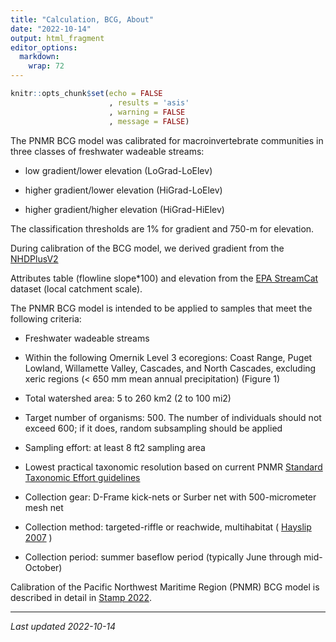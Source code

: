 ```yaml
---
title: "Calculation, BCG, About"
date: "2022-10-14"
output: html_fragment
editor_options: 
  markdown: 
    wrap: 72
---
```


```r
knitr::opts_chunk$set(echo = FALSE
                      , results = 'asis'
                      , warning = FALSE
                      , message = FALSE)
```

The PNMR BCG model was calibrated for macroinvertebrate communities in three classes of freshwater wadeable streams: 

*	low gradient/lower elevation (LoGrad-LoElev)

*	higher gradient/lower elevation (HiGrad-LoElev)

*	higher gradient/higher elevation (HiGrad-HiElev)

The classification thresholds are 1% for gradient and 750-m for elevation.

During calibration of the BCG model, we derived gradient from the 
<a href="https://www.epa.gov/waterdata/get-nhdplus-national-hydrography-dataset-plus-data" target="_blank">NHDPlusV2</a>

Attributes table (flowline slope*100) and elevation from the 
<a href="https://www.epa.gov/national-aquatic-resource-surveys/streamcat-dataset" target="_blank">EPA StreamCat</a> 
 dataset (local catchment scale).
 
The PNMR BCG model is intended to be applied to samples that meet the following criteria:

*	Freshwater wadeable streams

*	Within the following Omernik Level 3 ecoregions: Coast Range, Puget Lowland, Willamette 
Valley, Cascades, and North Cascades, excluding xeric regions (< 650 mm mean annual precipitation) (Figure 1)

*	Total watershed area: 5 to 260 km2 (2 to 100 mi2)

*	Target number of organisms: 500. The number of individuals should not exceed 600; if it does, random subsampling should be applied

*	Sampling effort: at least 8 ft2 sampling area 

*	Lowest practical taxonomic resolution based on current PNMR 
<a href="https://www.pnamp.org/project/northwest-standard-taxonomic-effort" target="_blank">Standard Taxonomic Effort guidelines</a>

*	Collection gear: D-Frame kick-nets or Surber net with 500-micrometer mesh net

*	Collection method: targeted-riffle or reachwide, multihabitat (
<a href="https://www.pnamp.org/document/1359" target="_blank">Hayslip 2007</a>
)

*	Collection period: summer baseflow period (typically June through mid-October) 

Calibration of the Pacific Northwest Maritime Region (PNMR) BCG model is described in detail in [Stamp 2022](links/PNMR_BCG_report_20220930_minusSupp.zip). 

---

*Last updated 2022-10-14*

